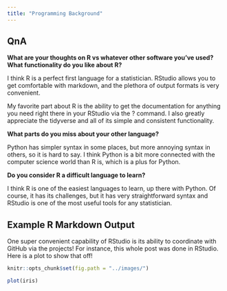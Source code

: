 ```yaml
---
title: "Programming Background"
---
```


## QnA

**What are your thoughts on R vs whatever other software you've used?  What functionality do you like about R?**

I think R is a perfect first language for a statistician. RStudio allows you to get comfortable with markdown, and the plethora of output formats is very convenient. 

My favorite part about R is the ability to get the documentation for anything you need right there in your RStudio via the ? command. I also greatly appreciate the tidyverse and all of its simple and consistent functionality. 

**What parts do you miss about your other language?**

Python has simpler syntax in some places, but more annoying syntax in others, so it is hard to say. I think Python is a bit more connected with the computer science world than R is, which is a plus for Python. 

**Do you consider R a difficult language to learn?** 

I think R is one of the easiest languages to learn, up there with Python. Of course, it has its challenges, but it has very straightforward syntax and RStudio is one of the most useful tools for any statistician.


## Example R Markdown Output

One super convenient capability of RStudio is its ability to coordinate with GitHub via the projects! For instance, this whole post was done in RStudio. Here is a plot to show that off!

```r
knitr::opts_chunk$set(fig.path = "../images/")
```

```r
plot(iris)

```
